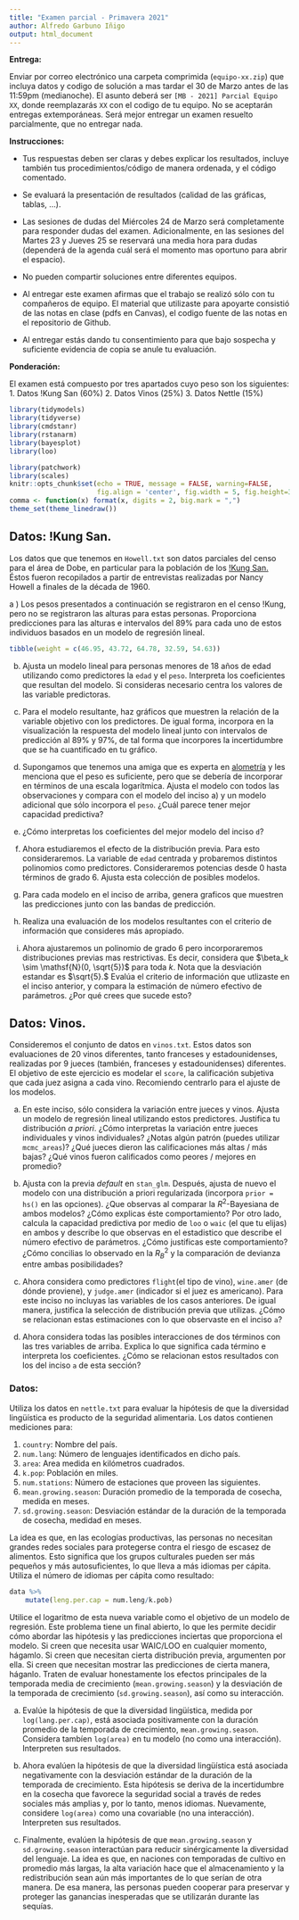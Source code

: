 ```yaml
---
title: "Examen parcial - Primavera 2021"
author: Alfredo Garbuno Iñigo
output: html_document
---
```


**Entrega:** 

Enviar por correo electrónico una carpeta comprimida
(`equipo-xx.zip`) que incluya datos y codigo de solución a mas tardar el 30 de
Marzo antes de las 11:59pm (medianoche). El asunto deberá ser `[MB - 2021]
Parcial Equipo XX`, donde  reemplazarás `XX` con el codigo de tu equipo. No se
aceptarán entregas extemporáneas. Será mejor entregar un examen resuelto
parcialmente, que no entregar nada.

**Instrucciones:**
  
* Tus respuestas deben ser claras y debes explicar los resultados, incluye
también tus procedimientos/código de manera ordenada, y el código comentado.

* Se evaluará la presentación de resultados (calidad de las gráficas, tablas,
...).

* Las sesiones de dudas del Miércoles 24 de Marzo será completamente para
responder dudas del examen. Adicionalmente, en las sesiones del Martes 23 y
Jueves 25 se reservará una media hora para dudas (dependerá de la agenda cuál
será el momento mas oportuno para abrir el espacio).

* No pueden compartir soluciones entre diferentes equipos.

* Al entregar este examen afirmas que el trabajo se realizó sólo con tu
compañeros de equipo. El material que utilizaste para apoyarte consistió de las
notas en clase (pdfs en Canvas), el codigo fuente de las notas en el repositorio
de Github.

* Al entregar estás dando tu consentimiento para que bajo sospecha y suficiente
evidencia de copia se anule tu evaluación.

**Ponderación:**

El examen está compuesto por tres apartados cuyo peso son los siguientes: 
1. Datos !Kung San (60%)
2. Datos Vinos     (25%)
3. Datos Nettle    (15%)


```r

library(tidymodels)
library(tidyverse)
library(cmdstanr)
library(rstanarm)
library(bayesplot)
library(loo)

library(patchwork)
library(scales)
knitr::opts_chunk$set(echo = TRUE, message = FALSE, warning=FALSE, 
                      fig.align = 'center', fig.width = 5, fig.height=3, cache = TRUE)
comma <- function(x) format(x, digits = 2, big.mark = ",")
theme_set(theme_linedraw())
```

## Datos: !Kung San.

Los datos que que tenemos en `Howell.txt` son datos parciales del censo para el
área de Dobe, en particular para la población de los [!Kung
San.](https://es.wikipedia.org/wiki/!Kung) Éstos fueron recopilados a partir de
entrevistas realizadas por Nancy Howell a finales de la década de 1960.

a ) Los pesos presentados a continuación se registraron en el censo !Kung, pero no
se registraron las alturas para estas personas. Proporciona predicciones para
las alturas e intervalos del 89% para cada uno de estos individuos basados en un
modelo de regresión lineal.

```r

tibble(weight = c(46.95, 43.72, 64.78, 32.59, 54.63))

```
b) Ajusta un modelo lineal para personas menores de 18 años de edad utilizando
como predictores la `edad` y el `peso`. Interpreta los coeficientes que resultan
del modelo. Si consideras necesario centra los valores de las variable
predictoras.

c) Para el modelo resultante, haz gráficos que muestren la relación de la
variable objetivo con los predictores. De igual forma, incorpora en la
visualización la respuesta del modelo lineal junto con intervalos de predicción
al 89\% y 97\%, de tal forma que incorpores la incertidumbre que se ha
cuantificado en tu gráfico.

d) Supongamos que tenemos una amiga que es experta en
[alometría](https://es.wikipedia.org/wiki/Alometr%C3%ADa) y les menciona que el
peso es suficiente, pero que se debería de incorporar en términos de una escala
logarítmica. Ajusta el modelo con todos las observaciones y compara con el
modelo del inciso a) y un modelo adicional que sólo incorpora el `peso`. ¿Cuál
parece tener mejor capacidad predictiva?

e) ¿Cómo interpretas los coeficientes del mejor modelo del inciso `d`?

f) Ahora estudiaremos el efecto de la distribución previa. Para esto
consideraremos. La variable de `edad` centrada y probaremos distintos polinomios
como predictores. Consideraremos potencias desde 0 hasta términos de grado 6.
Ajusta esta colección de posibles modelos. 

g) Para cada modelo en el inciso de arriba, genera graficos que muestren las
predicciones junto con las bandas de predicción. 

h) Realiza una evaluación de los modelos resultantes con el criterio de
información que consideres más apropiado.

i) Ahora ajustaremos un polinomio de grado 6 pero incorporaremos distribuciones
previas mas restrictivas. Es decir, considera que $\beta_k \sim \mathsf{N}(0,
\sqrt{5})$ para toda $k.$ Nota que la desviación estandar es $\sqrt{5}.$ Evalúa
el criterio de información que utlizaste en el inciso anterior, y compara la
estimación de número efectivo de parámetros. ¿Por qué crees que sucede esto?

## Datos: Vinos.

Consideremos el conjunto de datos en `vinos.txt`. Estos datos son evaluaciones
de 20 vinos diferentes, tanto franceses y estadounidenses, realizadas por 9
jueces (también, franceses y estadounidenses) diferentes. El objetivo de este
ejercicio es modelar el `score`, la calificación subjetiva que cada juez asigna
a cada vino. Recomiendo centrarlo para el ajuste de los modelos.

a) En este inciso, sólo considera la variación entre jueces y
vinos. Ajusta un modelo de regresión lineal utilizando estos predictores.
Justifica tu distribución _a priori_. ¿Cómo interpretas la variación entre
jueces individuales y vinos individuales? ¿Notas algún patrón (puedes utilizar
`mcmc_areas`)? ¿Qué jueces dieron las calificaciones más altas / más bajas? ¿Qué
vinos fueron calificados como peores / mejores en promedio?


b) Ajusta con la previa _default_ en `stan_glm`. Después, ajusta de nuevo el
modelo con una distribución a priori regularizada (incorpora `prior = hs()` en
las opciones). ¿Que observas al comparar la $R^2$-Bayesiana de ambos modelos?
¿Cómo explicas éste comportamiento? Por otro lado, calcula la capacidad
predictiva por medio de `loo` o `waic` (el que tu elijas) en ambos y describe lo
que observas en el estadistico que describe el número efectivo de parámetros.
¿Cómo justificas este comportamiento? ¿Cómo concilias lo observado en la $R^2_B$
y la comparación de devianza entre ambas posibilidades?


c) Ahora considera como predictores `flight`(el tipo de vino), `wine.amer` (de
dónde proviene), y `judge.amer` (indicador si el juez es americano). Para este
inciso no incluyas las variables de los casos anteriores. De igual manera,
justifica la selección de distribución previa que utilizas. ¿Cómo se relacionan
estas estimaciones con lo que observaste en el inciso `a`?

d) Ahora considera todas las posibles interacciones de dos términos con las tres
variables de arriba. Explica lo que significa cada término e interpreta los
coeficientes. ¿Cómo se relacionan estos resultados con los del inciso `a` de
esta sección?


### Datos: 

Utiliza los datos en `nettle.txt` para evaluar la hipótesis de que la diversidad
lingüística es producto de la seguridad alimentaria. Los datos contienen mediciones para: 

1) `country`: Nombre del país.
2) `num.lang`: Número de lenguajes identificados en dicho país.
3) `area`: Area medida en kilómetros cuadrados.
4) `k.pop`: Población en miles. 
5) `num.stations`: Número de estaciones que proveen las siguientes. 
6) `mean.growing.season`: Duración promedio de la temporada de cosecha, medida
en meses. 
7) `sd.growing.season`: Desviación estándar de la duración de la
temporada de cosecha, medidad en meses.

La idea es que, en las ecologías productivas, las personas no necesitan grandes
redes sociales para protegerse contra el riesgo de escasez de alimentos. Esto
significa que los grupos culturales pueden ser más pequeños y más
autosuficientes, lo que lleva a más idiomas per cápita. Utiliza el número de
idiomas per cápita como resultado:

```r

data %>% 
    mutate(leng.per.cap = num.leng/k.pob)

```

Utilice el logaritmo de esta nueva variable como el objetivo de un modelo de
regresión. Este problema tiene un final abierto, lo que les permite decidir cómo
abordar las hipótesis y las predicciones inciertas que proporciona el modelo. Si
creen que necesita usar WAIC/LOO en cualquier momento, hágamlo. Si creen que necesitan
cierta distribución previa, argumenten por ella. Si creen que necesitan mostrar
las predicciones de cierta manera, háganlo. Traten de evaluar honestamente
los efectos principales de la temporada media de crecimiento
(`mean.growing.season`) y la desviación de la temporada de crecimiento
(`sd.growing.season`), así como su interacción.

a) Evalúe la hipótesis de que la diversidad lingüística, medida por
`log(lang.per.cap)`, está asociada positivamente con la duración promedio de la
temporada de crecimiento, `mean.growing.season`. Considera tambíen  `log(area)`
en tu modelo (no como una interacción). Interpreten sus resultados.

b) Ahora evalúen la hipótesis de que la diversidad lingüística está asociada
negativamente con la desviación estándar de la duración de la temporada de
crecimiento. Esta hipótesis se deriva de la incertidumbre en la cosecha que
favorece la seguridad social a través de redes sociales más amplias y, por lo
tanto, menos idiomas. Nuevamente, considere `log(area)` como una covariable (no
una interacción). Interpreten sus resultados.

c) Finalmente, evalúen la hipótesis de que `mean.growing.season` y
`sd.growing.season` interactúan para reducir sinérgicamente la diversidad del
lenguaje. La idea es que, en naciones con temporadas de cultivo en promedio más
largas, la alta variación hace que el almacenamiento y la redistribución sean
aún más importantes de lo que serían de otra manera. De esa manera, las personas
pueden cooperar para preservar y proteger las ganancias inesperadas que se
utilizarán durante las sequías.